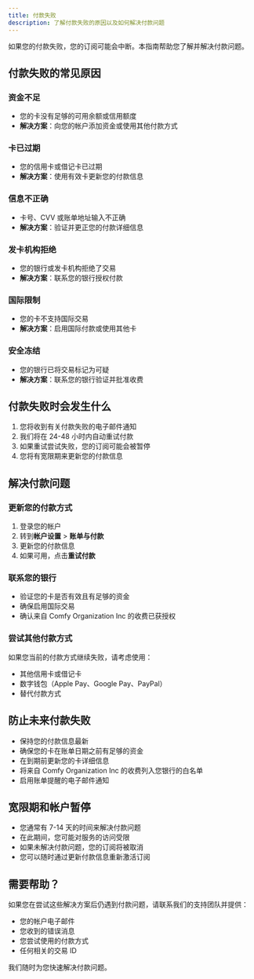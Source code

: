 ```yaml
---
title: 付款失败
description: 了解付款失败的原因以及如何解决付款问题
---
```


如果您的付款失败，您的订阅可能会中断。本指南帮助您了解并解决付款问题。

## 付款失败的常见原因

### 资金不足

- 您的卡没有足够的可用余额或信用额度
- **解决方案**：向您的帐户添加资金或使用其他付款方式

### 卡已过期

- 您的信用卡或借记卡已过期
- **解决方案**：使用有效卡更新您的付款信息

### 信息不正确

- 卡号、CVV 或账单地址输入不正确
- **解决方案**：验证并更正您的付款详细信息

### 发卡机构拒绝

- 您的银行或发卡机构拒绝了交易
- **解决方案**：联系您的银行授权付款

### 国际限制

- 您的卡不支持国际交易
- **解决方案**：启用国际付款或使用其他卡

### 安全冻结

- 您的银行已将交易标记为可疑
- **解决方案**：联系您的银行验证并批准收费

## 付款失败时会发生什么

1. 您将收到有关付款失败的电子邮件通知
2. 我们将在 24-48 小时内自动重试付款
3. 如果重试尝试失败，您的订阅可能会被暂停
4. 您将有宽限期来更新您的付款信息

## 解决付款问题

### 更新您的付款方式

1. 登录您的帐户
2. 转到**帐户设置** > **账单与付款**
3. 更新您的付款信息
4. 如果可用，点击**重试付款**

### 联系您的银行

- 验证您的卡是否有效且有足够的资金
- 确保启用国际交易
- 确认来自 Comfy Organization Inc 的收费已获授权

### 尝试其他付款方式

如果您当前的付款方式继续失败，请考虑使用：

- 其他信用卡或借记卡
- 数字钱包（Apple Pay、Google Pay、PayPal）
- 替代付款方式

## 防止未来付款失败

- 保持您的付款信息最新
- 确保您的卡在账单日期之前有足够的资金
- 在到期前更新您的卡详细信息
- 将来自 Comfy Organization Inc 的收费列入您银行的白名单
- 启用账单提醒的电子邮件通知

## 宽限期和帐户暂停

- 您通常有 7-14 天的时间来解决付款问题
- 在此期间，您可能对服务的访问受限
- 如果未解决付款问题，您的订阅将被取消
- 您可以随时通过更新付款信息重新激活订阅

## 需要帮助？

如果您在尝试这些解决方案后仍遇到付款问题，请联系我们的支持团队并提供：

- 您的帐户电子邮件
- 您收到的错误消息
- 您尝试使用的付款方式
- 任何相关的交易 ID

我们随时为您快速解决付款问题。
